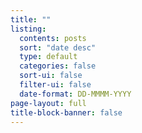 ```yaml
---
title: ""
listing:
  contents: posts
  sort: "date desc"
  type: default
  categories: false
  sort-ui: false
  filter-ui: false
  date-format: DD-MMMM-YYYY
page-layout: full
title-block-banner: false
---
```



